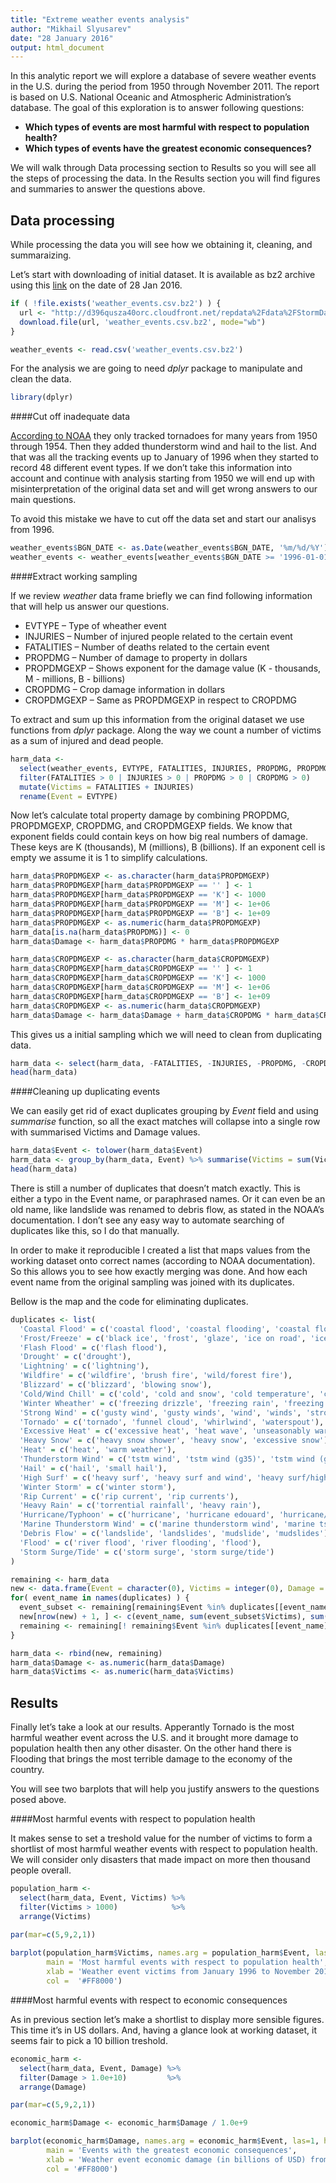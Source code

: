 ```yaml
---
title: "Extreme weather events analysis"
author: "Mikhail Slyusarev"
date: "28 January 2016"
output: html_document
---
```


In this analytic report we will explore a database of severe weather events in the U.S. during the period from 1950 through November 2011. The report is based on U.S. National Oceanic and Atmospheric Administration’s database. The goal of this exploration is to answer following questions:

* **Which types of events are most harmful with respect to population health?**
* **Which types of events have the greatest economic consequences?**

We will walk through Data processing section to Results so you will see all the steps of processing the data. In the Results section you will find figures and summaries to answer the questions above.

## Data processing

While processing the data you will see how we obtaining it, cleaning, and summaraizing.

Let's start with downloading of initial dataset. It is available as bz2 archive using this [link][wheather data] on the date of 28 Jan 2016.

```r
if ( !file.exists('weather_events.csv.bz2') ) {
  url <- "http://d396qusza40orc.cloudfront.net/repdata%2Fdata%2FStormData.csv.bz2"
  download.file(url, 'weather_events.csv.bz2', mode="wb")
}

weather_events <- read.csv('weather_events.csv.bz2')
```

For the analysis we are going to need *dplyr* package to manipulate and clean the data.

```r
library(dplyr)
```

####Cut off inadequate data

[According to NOAA][noaa tracking tornadoes] they only tracked tornadoes for many years from 1950 through 1954. Then they added thunderstorm wind and hail to the list. And that was all the tracking events up to January of 1996 when they started to record 48 different event types. If we don't take this information into account and continue with analysis starting from 1950 we will end up with misinterpretation of the original data set and will get wrong answers to our main questions.

To avoid this mistake we have to cut off the data set and start our analisys from 1996.

```r
weather_events$BGN_DATE <- as.Date(weather_events$BGN_DATE, '%m/%d/%Y')
weather_events <- weather_events[weather_events$BGN_DATE >= '1996-01-01',]
```

####Extract working sampling

If we review *weather* data frame briefly we can find following information that will help us answer our questions.

* EVTYPE -- Type of wheather event
* INJURIES -- Number of injured people related to the certain event
* FATALITIES -- Number of deaths related to the certain event
* PROPDMG -- Number of damage to property in dollars
* PROPDMGEXP -- Shows exponent for the damage value (K - thousands, M - millions, B - billions)
* CROPDMG -- Crop damage information in dollars
* CROPDMGEXP -- Same as PROPDMGEXP in respect to CROPDMG

To extract and sum up this information from the original dataset we use functions from *dplyr* package. Along the way we count a number of victims as a sum of injured and dead people.

```r
harm_data <- 
  select(weather_events, EVTYPE, FATALITIES, INJURIES, PROPDMG, PROPDMGEXP, CROPDMG, CROPDMGEXP)  %>%
  filter(FATALITIES > 0 | INJURIES > 0 | PROPDMG > 0 | CROPDMG > 0)                               %>%
  mutate(Victims = FATALITIES + INJURIES)                                                         %>%
  rename(Event = EVTYPE)                                                                          
```

Now let's calculate total property damage by combining PROPDMG, PROPDMGEXP, CROPDMG, and CROPDMGEXP fields. We know that exponent fields could contain keys on how big real numbers of damage. These keys are K (thousands), M (millions), B (billions). If an exponent cell is empty we assume it is 1 to simplify calculations.

```r
harm_data$PROPDMGEXP <- as.character(harm_data$PROPDMGEXP)
harm_data$PROPDMGEXP[harm_data$PROPDMGEXP == '' ] <- 1
harm_data$PROPDMGEXP[harm_data$PROPDMGEXP == 'K'] <- 1000
harm_data$PROPDMGEXP[harm_data$PROPDMGEXP == 'M'] <- 1e+06
harm_data$PROPDMGEXP[harm_data$PROPDMGEXP == 'B'] <- 1e+09
harm_data$PROPDMGEXP <- as.numeric(harm_data$PROPDMGEXP)
harm_data[is.na(harm_data$PROPDMG)] <- 0
harm_data$Damage <- harm_data$PROPDMG * harm_data$PROPDMGEXP

harm_data$CROPDMGEXP <- as.character(harm_data$CROPDMGEXP)
harm_data$CROPDMGEXP[harm_data$CROPDMGEXP == '' ] <- 1
harm_data$CROPDMGEXP[harm_data$CROPDMGEXP == 'K'] <- 1000
harm_data$CROPDMGEXP[harm_data$CROPDMGEXP == 'M'] <- 1e+06
harm_data$CROPDMGEXP[harm_data$CROPDMGEXP == 'B'] <- 1e+09
harm_data$CROPDMGEXP <- as.numeric(harm_data$CROPDMGEXP)
harm_data$Damage <- harm_data$Damage + harm_data$CROPDMG * harm_data$CROPDMGEXP
```

This gives us a initial sampling which we will need to clean from duplicating data.

```r
harm_data <- select(harm_data, -FATALITIES, -INJURIES, -PROPDMG, -CROPDMG, -PROPDMGEXP, -CROPDMGEXP)
head(harm_data)
```

####Cleaning up duplicating events

We can easily get rid of exact duplicates grouping by *Event* field and using *summarise* function, so all the exact matches will collapse into a single row with summarised Victims and Damage values.

```r
harm_data$Event <- tolower(harm_data$Event)
harm_data <- group_by(harm_data, Event) %>% summarise(Victims = sum(Victims), Damage = sum(Damage))
head(harm_data)
```

There is still a number of duplicates that doesn't match exactly. This is either a typo in the Event name, or paraphrased names. Or it can even be an old name, like landslide was renamed to debris flow, as stated in the NOAA's documentation. I don't see any easy way to automate searching of duplicates like this, so I do that manually. 

In order to make it reproducible I created a list that maps values from the working dataset onto correct names (according to NOAA documentation). So this allows you to see how exactly merging was done. And how each event name from the original sampling was joined with its duplicates.

Bellow is the map and the code for eliminating duplicates.

```r
duplicates <- list(
  'Coastal Flood' = c('coastal flood', 'coastal flooding', 'coastal flooding/erosion', 'coastal storm', 'coastalstorm', 'hazardous surf', 'tidal flooding'),
  'Frost/Freeze' = c('black ice', 'frost', 'glaze', 'ice on road', 'ice roads', 'icy roads'),
  'Flash Flood' = c('flash flood'),
  'Drought' = c('drought'),
  'Lightning' = c('lightning'),
  'Wildfire' = c('wildfire', 'brush fire', 'wild/forest fire'),
  'Blizzard' = c('blizzard', 'blowing snow'),
  'Cold/Wind Chill' = c('cold', 'cold and snow', 'cold temperature', 'cold/wind chill', 'extreme cold', 'extreme cold/wind chill', 'extreme windchill', 'cold weather', 'extended cold', 'hyperthermia/exposure', 'hypothermia/exposure'),
  'Winter Wheather' = c('freezing drizzle', 'freezing rain', 'freezing spray', 'winter weather', 'winter weather mix', 'winter weather/mix', 'wintry mix', 'falling snow/ice', 'snow', 'snow and ice', 'snow squall', 'snow squalls', 'rain/snow', 'light snow'),
  'Strong Wind' = c('gusty wind', 'gusty winds', 'wind', 'winds', 'strong wind', 'strong winds', 'high wind', 'non-severe wind damage', 'non tstm wind'),
  'Tornado' = c('tornado', 'funnel cloud', 'whirlwind', 'waterspout'),
  'Excessive Heat' = c('excessive heat', 'heat wave', 'unseasonably warm', 'record heat'),
  'Heavy Snow' = c('heavy snow shower', 'heavy snow', 'excessive snow'),
  'Heat' = c('heat', 'warm weather'),
  'Thunderstorm Wind' = c('tstm wind', 'tstm wind (g35)', 'tstm wind (g40)', 'tstm wind (g45)', 'tstm wind/hail', 'thunderstorm wind', 'dry microburst', 'thunderstorm', 'thunderstorm wind (g40)'),
  'Hail' = c('hail', 'small hail'),
  'High Surf' = c('heavy surf', 'heavy surf and wind', 'heavy surf/high surf', 'high seas', 'high surf', 'high swells', 'high water', 'heavy seas', 'rogue wave', 'rough seas', 'rough surf'),
  'Winter Storm' = c('winter storm'),
  'Rip Current' = c('rip current', 'rip currents'),
  'Heavy Rain' = c('torrential rainfall', 'heavy rain'),
  'Hurricane/Typhoon' = c('hurricane', 'hurricane edouard', 'hurricane/typhoon'),
  'Marine Thunderstorm Wind' = c('marine thunderstorm wind', 'marine tstm wind'),
  'Debris Flow' = c('landslide', 'landslides', 'mudslide', 'mudslides'),
  'Flood' = c('river flood', 'river flooding', 'flood'),
  'Storm Surge/Tide' = c('storm surge', 'storm surge/tide')
)

remaining <- harm_data
new <- data.frame(Event = character(0), Victims = integer(0), Damage = integer(0), stringsAsFactors = FALSE)
for( event_name in names(duplicates) ) {
  event_subset <- remaining[remaining$Event %in% duplicates[[event_name]], ]
  new[nrow(new) + 1, ] <- c(event_name, sum(event_subset$Victims), sum(event_subset$Damage))
  remaining <- remaining[! remaining$Event %in% duplicates[[event_name]], ]
}

harm_data <- rbind(new, remaining)
harm_data$Damage <- as.numeric(harm_data$Damage)
harm_data$Victims <- as.numeric(harm_data$Victims)
```

## Results

Finally let's take a look at our results. Apperantly Tornado is the most harmful weather event across the U.S. and it brought more damage to population health then any other disaster. On the other hand there is Flooding that brings the most terrible damage to the economy of the country.

You will see two barplots that will help you justify answers to the questions posed above.

####Most harmful events with respect to population health

It makes sense to set a treshold value for the number of victims to form a shortlist of most harmful weather events with respect to population health. We will consider only disasters that made impact on more then thousand people overall.

```r
population_harm <-
  select(harm_data, Event, Victims) %>%
  filter(Victims > 1000)            %>%
  arrange(Victims)
```

```r
par(mar=c(5,9,2,1))
    
barplot(population_harm$Victims, names.arg = population_harm$Event, las=1, horiz=TRUE,
        main = 'Most harmful events with respect to population health',
        xlab = 'Weather event victims from January 1996 to November 2011',
        col =  '#FF8000')
```

####Most harmful events with respect to economic consequences

As in previous section let's make a shortlist to display more sensible figures. This time it's in US dollars. And, having a glance look at working dataset, it seems fair to pick a 10 billion treshold.

```r
economic_harm <-
  select(harm_data, Event, Damage) %>%
  filter(Damage > 1.0e+10)         %>%
  arrange(Damage)
```

```r
par(mar=c(5,9,2,1))

economic_harm$Damage <- economic_harm$Damage / 1.0e+9

barplot(economic_harm$Damage, names.arg = economic_harm$Event, las=1, horiz=TRUE,
        main = 'Events with the greatest economic consequences',
        xlab = 'Weather event economic damage (in billions of USD) from January 1996 to November 2011',
        col = '#FF8000')
```

[wheather data]:http://d396qusza40orc.cloudfront.net/repdata%2Fdata%2FStormData.csv.bz2
[noaa tracking tornadoes]:http://www.ncdc.noaa.gov/stormevents/details.jsp